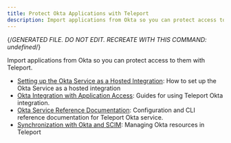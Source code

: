 ```yaml
---
title: Protect Okta Applications with Teleport
description: Import applications from Okta so you can protect access to them with Teleport.
---
```


{/*GENERATED FILE. DO NOT EDIT. RECREATE WITH THIS COMMAND:
undefined*/}

Import applications from Okta so you can protect access to them with Teleport.

- [Setting up the Okta Service as a Hosted Integration](/hosted-guide.mdx): How to set up the Okta Service as a hosted integration
- [Okta Integration with Application Access](/overview.mdx): Guides for using Teleport Okta integration.
- [Okta Service Reference Documentation](/reference.mdx): Configuration and CLI reference documentation for Teleport Okta service.
- [Synchronization with Okta and SCIM](/sync-scim.mdx): Managing Okta resources in Teleport
